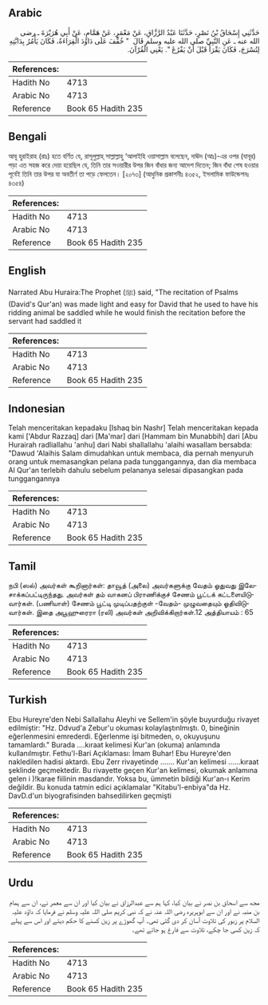## Arabic


<div dir="rtl" lang="ar" style={{fontSize:'larger',backgroundColor:'#f8f9fa',padding:20}}>
حَدَّثَنِي إِسْحَاقُ بْنُ نَصْرٍ، حَدَّثَنَا عَبْدُ الرَّزَّاقِ، عَنْ مَعْمَرٍ، عَنْ هَمَّامٍ، عَنْ أَبِي هُرَيْرَةَ ـ رضى الله عنه ـ عَنِ النَّبِيِّ صلى الله عليه وسلم قَالَ ‏ "‏ خُفِّفَ عَلَى دَاوُدَ الْقِرَاءَةُ، فَكَانَ يَأْمُرُ بِدَابَّتِهِ لِتُسْرَجَ، فَكَانَ يَقْرَأُ قَبْلَ أَنْ يَفْرُغَ ‏"‏‏.‏ يَعْنِي الْقُرْآنَ‏.‏
</div>
<div style={{backgroundColor:'#f8f9fa',padding:20, marginBottom: 10}}><table> <thead> <tr> <th>References:</th> <th></th> </tr> </thead> <tbody><tr><td>Hadith No</td><td>4713</td></tr><tr><td>Arabic No</td><td>4713</td></tr><tr><td>Reference</td><td>Book 65 Hadith 235</td></tr></tbody></table></div>

## Bengali


<div dir="ltr" lang="bn" style={{fontSize:'larger',backgroundColor:'#f8f9fa',padding:20}}>
আবূ হুরাইরাহ (রাঃ) হতে বর্ণিত যে, রাসূলুল্লাহ্ সাল্লাল্লাহু ‘আলাইহি ওয়াসাল্লাম বলেছেন, দাঊদ (আঃ)-এর ওপর (যাবূর) পড়া এত সহজ করে দেয়া হয়েছিল যে, তিনি তার সওয়ারীর উপর জিন বাঁধার জন্য আদেশ দিতেন; জিন বাঁধা শেষ হওয়ার পূর্বেই তিনি তার উপর যা অবতীর্ণ তা পড়ে ফেলতেন। [২০৭৩] (আধুনিক প্রকাশনীঃ ৪৩৫২, ইসলামিক ফাউন্ডেশনঃ ৪৩৫৪)
</div>
<div style={{backgroundColor:'#f8f9fa',padding:20, marginBottom: 10}}><table> <thead> <tr> <th>References:</th> <th></th> </tr> </thead> <tbody><tr><td>Hadith No</td><td>4713</td></tr><tr><td>Arabic No</td><td>4713</td></tr><tr><td>Reference</td><td>Book 65 Hadith 235</td></tr></tbody></table></div>

## English


<div dir="ltr" lang="en" style={{fontSize:'larger',backgroundColor:'#f8f9fa',padding:20}}>
Narrated Abu Huraira:The Prophet (ﷺ) said, "The recitation of Psalms (David's Qur'an) was made light and easy for David that he used to have his ridding animal be saddled while he would finish the recitation before the servant had saddled it
</div>
<div style={{backgroundColor:'#f8f9fa',padding:20, marginBottom: 10}}><table> <thead> <tr> <th>References:</th> <th></th> </tr> </thead> <tbody><tr><td>Hadith No</td><td>4713</td></tr><tr><td>Arabic No</td><td>4713</td></tr><tr><td>Reference</td><td>Book 65 Hadith 235</td></tr></tbody></table></div>

## Indonesian


<div dir="ltr" lang="id" style={{fontSize:'larger',backgroundColor:'#f8f9fa',padding:20}}>
Telah menceritakan kepadaku [Ishaq bin Nashr] Telah menceritakan kepada kami ['Abdur Razzaq] dari [Ma'mar] dari [Hammam bin Munabbih] dari [Abu Hurairah radliallahu 'anhu] dari Nabi shallallahu 'alaihi wasallam bersabda: "Dawud 'Alaihis Salam dimudahkan untuk membaca, dia pernah menyuruh orang untuk memasangkan pelana pada tunggangannya, dan dia membaca Al Qur'an terlebih dahulu sebelum pelananya selesai dipasangkan pada tunggangannya
</div>
<div style={{backgroundColor:'#f8f9fa',padding:20, marginBottom: 10}}><table> <thead> <tr> <th>References:</th> <th></th> </tr> </thead> <tbody><tr><td>Hadith No</td><td>4713</td></tr><tr><td>Arabic No</td><td>4713</td></tr><tr><td>Reference</td><td>Book 65 Hadith 235</td></tr></tbody></table></div>

## Tamil


<div dir="ltr" lang="ta" style={{fontSize:'larger',backgroundColor:'#f8f9fa',padding:20}}>
நபி (ஸல்) அவர்கள் கூறினார்கள்: தாவூத் (அலை) அவர்களுக்கு வேதம் ஓதுவது இலேசாக்கப்பட்டிருந்தது. அவர்கள் தம் வாகனப் பிராணிக்குச் சேணம் பூட்டக் கட்டளையிடுவார்கள். (பணியாள்) சேணம் பூட்டி முடிப்பதற்குள் -வேதம்- முழுவதையும் ஓதிவிடுவார்கள். இதை அபூஹுரைரா (ரலி) அவர்கள் அறிவிக்கிறார்கள்.12 அத்தியாயம் : 65
</div>
<div style={{backgroundColor:'#f8f9fa',padding:20, marginBottom: 10}}><table> <thead> <tr> <th>References:</th> <th></th> </tr> </thead> <tbody><tr><td>Hadith No</td><td>4713</td></tr><tr><td>Arabic No</td><td>4713</td></tr><tr><td>Reference</td><td>Book 65 Hadith 235</td></tr></tbody></table></div>

## Turkish


<div dir="ltr" lang="tr" style={{fontSize:'larger',backgroundColor:'#f8f9fa',padding:20}}>
Ebu Hureyre'den Nebi Sallallahu Aleyhi ve Sellem'in şöyle buyurduğu rivayet edilmiştir: "Hz. Ddvud'a Zebur'u okuması kolaylaştınlmıştı. 0, bineğinin eğerlenmesini emrederdi. Eğerlenme işi bitmeden, o, okuyuşunu tamamlardı." Burada ....kıraat kelimesi Kur'an (okuma) anlamında kullanılmıştır. Fethu'l-Bari Açıklaması: İmam Buhar! Ebu Hureyre'den nakledilen hadisi aktardı. Ebu Zerr rivayetinde ....... Kur'an kelimesi ......kıraat şeklinde geçmektedir. Bu rivayette geçen Kur'an kelimesi, okumak anlamına gelen i )!karae fiilinin masdandır. Yoksa bu, ümmetin bildiği Kur'an-ı Kerim değildir. Bu konuda tatmin edici açıklamalar "Kitabu'l-enbiya"da Hz. DavD.d'un biyografisinden bahsedilirken geçmişti
</div>
<div style={{backgroundColor:'#f8f9fa',padding:20, marginBottom: 10}}><table> <thead> <tr> <th>References:</th> <th></th> </tr> </thead> <tbody><tr><td>Hadith No</td><td>4713</td></tr><tr><td>Arabic No</td><td>4713</td></tr><tr><td>Reference</td><td>Book 65 Hadith 235</td></tr></tbody></table></div>

## Urdu


<div dir="rtl" lang="ur" style={{fontSize:'larger',backgroundColor:'#f8f9fa',padding:20}}>
مجھ سے اسحاق بن نصر نے بیان کیا، کہا ہم سے عبدالرزاق نے بیان کیا اور ان سے معمر نے، ان سے ہمام بن منبہ نے اور ان سے ابوہریرہ رضی اللہ عنہ نے کہ نبی کریم صلی اللہ علیہ وسلم نے فرمایا کہ داؤد علیہ السلام پر زبور کی تلاوت آسان کر دی گئی تھی۔ آپ گھوڑے پر زین کسنے کا حکم دیتے اور اس سے پہلے کہ زین کسی جا چکے، تلاوت سے فارغ ہو جاتے تھے۔
</div>
<div style={{backgroundColor:'#f8f9fa',padding:20, marginBottom: 10}}><table> <thead> <tr> <th>References:</th> <th></th> </tr> </thead> <tbody><tr><td>Hadith No</td><td>4713</td></tr><tr><td>Arabic No</td><td>4713</td></tr><tr><td>Reference</td><td>Book 65 Hadith 235</td></tr></tbody></table></div>